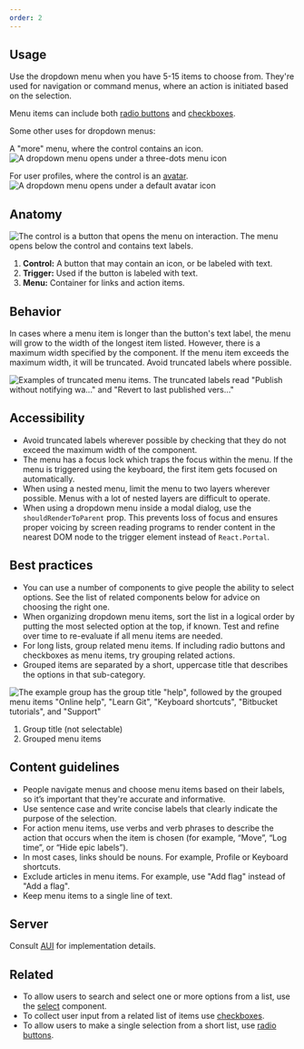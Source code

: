 ```yaml
---
order: 2
---
```


## Usage

Use the dropdown menu when you have 5-15 items to choose from. They're used for navigation or command menus, where an action is initiated based on the selection.

Menu items can include both [radio buttons](/components/radio) and [checkboxes](/components/checkbox).

Some other uses for dropdown menus:

A "more" menu, where the control contains an icon.
![A dropdown menu opens under a three-dots menu icon](images/dropdown-menu-icon.png)

For user profiles, where the control is an [avatar](/components/avatar).
![A dropdown menu opens under a default avatar icon](images/dropdown-menu-avatar.png)

## Anatomy

![The control is a button that opens the menu on interaction. The menu opens below the control and contains text labels.](images/dropdown-menu.png)

1. **Control:** A button that may contain an icon, or be labeled with text.
1. **Trigger:** Used if the button is labeled with text.
1. **Menu:** Container for links and action items.

## Behavior

In cases where a menu item is longer than the button's text label, the menu will grow to the width of the longest item listed. However, there is a maximum width specified by the component. If the menu item exceeds the maximum width, it will be truncated. Avoid truncated labels where possible.

![Examples of truncated menu items. The truncated labels read "Publish without notifying wa..." and "Revert to last published vers..."](images/dropdown-menu-behavior.png)

## Accessibility

- Avoid truncated labels wherever possible by checking that they do not exceed the maximum width of the component.
- The menu has a focus lock which traps the focus within the menu. If the menu is triggered using the keyboard, the first item gets focused on automatically.
- When using a nested menu, limit the menu to two layers wherever possible. Menus with a lot of nested layers are difficult to operate.
- When using a dropdown menu inside a modal dialog, use the `shouldRenderToParent` prop. This prevents loss of focus and ensures proper voicing by screen reading programs to render content in the nearest DOM node to the trigger element instead of `React.Portal`.

## Best practices

- You can use a number of components to give people the ability to select options. See the list of related components below for advice on choosing the right one.
- When organizing dropdown menu items, sort the list in a logical order by putting the most selected option at the top, if known. Test and refine over time to re-evaluate if all menu items are needed.
- For long lists, group related menu items. If including radio buttons and checkboxes as menu items, try grouping related actions.
- Grouped items are separated by a short, uppercase title that describes the options in that sub-category.

![The example group has the group title "help", followed by the grouped menu items "Online help", "Learn Git", "Keyboard shortcuts", "Bitbucket tutorials", and "Support"](images/dropdown-menu-grouping.png)

1. Group title (not selectable)
2. Grouped menu items

## Content guidelines

- People navigate menus and choose menu items based on their labels, so it’s important that they're accurate and informative.
- Use sentence case and write concise labels that clearly indicate the purpose of the selection.
- For action menu items, use verbs and verb phrases to describe the action that occurs when the item is chosen (for example, “Move”, “Log time”, or “Hide epic labels”).
- In most cases, links should be nouns. For example, Profile or Keyboard shortcuts.
- Exclude articles in menu items. For example, use "Add flag" instead of "Add a flag".
- Keep menu items to a single line of text.

## Server

Consult [AUI](https://docs.atlassian.com/aui/latest/docs/dropdown.html) for implementation details.

## Related

- To allow users to search and select one or more options from a list, use the [select](/components/select) component.
- To collect user input from a related list of items use [checkboxes](/components/checkbox).
- To allow users to make a single selection from a short list, use [radio buttons](/components/radio).
